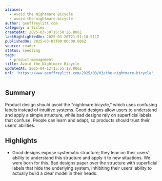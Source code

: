 ```yaml
---
aliases:
  - Avoid the Nightmare Bicycle
  - avoid-the-nightmare-bicycle
author: geoffreylitt.com
category: articles
createdAt: 2025-03-30T15:50:26.000Z
lastHighlightedOn: 2025-03-26T21:51:10.511Z
publishedOn: 2025-03-03T00:00:00.000Z
source: reader
status: seedling
tags:
  - product-management
title: Avoid the Nightmare Bicycle
updatedAt: 2025-04-12T15:55:18.000Z
url: 'https://www.geoffreylitt.com/2025/03/03/the-nightmare-bicycle'
---
```

## Summary

Product design should avoid the “nightmare bicycle,” which uses confusing labels instead of intuitive systems. Good designs allow users to understand and apply a simple structure, while bad designs rely on superficial labels that confuse. People can learn and adapt, so products should trust their users’ abilities.

## Highlights

- Good designs expose systematic structure; they lean on their users’ ability to understand this structure and apply it to new situations. We were born for this.
  Bad designs paper over the structure with superficial labels that hide the underlying system, inhibiting their users’ ability to actually build a clear model in their heads.
